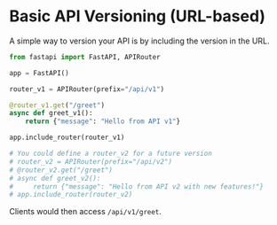 # Basic API Versioning (URL-based)

A simple way to version your API is by including the version in the URL.

```python
from fastapi import FastAPI, APIRouter

app = FastAPI()

router_v1 = APIRouter(prefix="/api/v1")

@router_v1.get("/greet")
async def greet_v1():
    return {"message": "Hello from API v1"}

app.include_router(router_v1)

# You could define a router_v2 for a future version
# router_v2 = APIRouter(prefix="/api/v2")
# @router_v2.get("/greet")
# async def greet_v2():
#     return {"message": "Hello from API v2 with new features!"}
# app.include_router(router_v2)
```
Clients would then access `/api/v1/greet`.